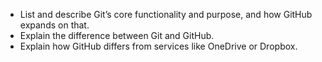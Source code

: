 -   List and describe Git's core functionality and purpose, and how
    GitHub expands on that.
-   Explain the difference between Git and GitHub.
-   Explain how GitHub differs from services like OneDrive or Dropbox.

